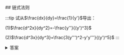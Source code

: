 


<WordCount>
## 链式法则

:::tip
试从$\frac{dx}{dy}=\frac{1}{y'}$导出：

(1)$\frac{d^2x}{dy^2}=-\frac{y''}{(y')^3}$

(2)$\frac{d^3x}{dy^3}=\frac{3(y''')^2-y'y'''}{(y')^5}$
:::

<details>
<summary>答案</summary>

(1) 由题干得，$\frac{dx}{dy}=\frac{1}{y'}$

可以用针对复合函数求导的链式法则去思考这题的解法。

对题干的这个条件$\frac{dx}{dy}$求导，也就是对$\frac{1}{y'}$求导了，

此时可以得$\frac{d\frac{dx}{dy}}{dy}=\frac{d}{dy}(\frac{1}{y'})$，

所以看得出来，左边就是对$\frac{1}{y'}$求导。

这样的话，这个结果就是$\frac{d}{dy}(\frac{1}{y'})=\frac{1}{dx}(\frac{1}{y'})\frac{dx}{dy}=-\frac{y''}{y'^2}(\frac{1}{y'})$

这样就得到了结果。

（我感觉应该比较好理解，首先为啥要用链式法则，就是因为$\frac{d}{dy}(\frac{1}{y'})$不能直接求导，因为y'并非对y的函数，而仍然是y对x的函数。换句话说，y'间接依赖于x。后面这一步就是商的导数法则）


(2) 第二题和第一题很相像，

就还是链式法则来求：

因为第一题已经证实了$\frac{d^2x}{dy^2}=-\frac{y''}{(y')^3}$

所以再对$\frac{d^2x}{dy^2}$求一次导，然后乘一次$\frac{dx}{dy}$，也就是$\frac{1}{y'}$

可以算出来$\frac{d^3x}{dy^3}=\frac{3(y'')^2-y'y'''}{(y')^5}$






</details>

</WordCount>